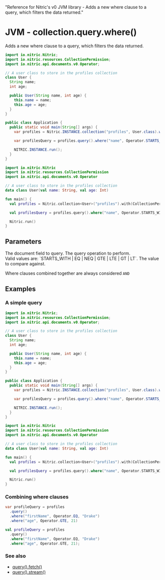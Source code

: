  "Reference for Nitric's v0 JVM library - Adds a new where clause to a query, which filters the data returned."

# JVM - collection.query.where()

Adds a new where clause to a query, which filters the data returned.

<CodeGroup>

```java
import io.nitric.Nitric;
import io.nitric.resources.CollectionPermission;
import io.nitric.api.documents.v0.Operator;

// A user class to store in the profiles collection
class User {
  String name;
  int age;

  public User(String name, int age) {
    this.name = name;
    this.age = age;
  }
}

public class Application {
  public static void main(String[] args) {
    var profiles = Nitric.INSTANCE.collection("profiles", User.class).with(CollectionPermission.Read);

    var profilesQuery = profiles.query().where("name", Operator.STARTS_WITH, "T");

    NITRIC.INSTANCE.run();
  }
}
```

```kotlin
import io.nitric.Nitric
import io.nitric.resources.CollectionPermission
import io.nitric.api.documents.v0.Operator

// A user class to store in the profiles collection
data class User(val name: String, val age: Int)

fun main() {
  val profiles = Nitric.collection<User>("profiles").with(CollectionPermission.Read)

  val profilesQuery = profiles.query().where("name", Operator.STARTS_WITH, "T")

  Nitric.run()
}
```

</CodeGroup>

## Parameters

<Properties>
  <Property name="field" required type="String">
    The document field to query.
  </Property>
  <Property name="operation" required type="Operator">
    The query operation to perform.
    <br />
    Valid values are: `STARTS_WITH | EQ | NEQ | GTE | LTE | GT | LT`.
  </Property>
  <Property name="value" required type="String or Int or Boolean">
    The value to compare against.
  </Property>
</Properties>

<Note>Where clauses combined together are always considered `AND`</Note>

## Examples

### A simple query

<CodeGroup>

```java
import io.nitric.Nitric;
import io.nitric.resources.CollectionPermission;
import io.nitric.api.documents.v0.Operator;

// A user class to store in the profiles collection
class User {
  String name;
  int age;

  public User(String name, int age) {
    this.name = name;
    this.age = age;
  }
}

public class Application {
  public static void main(String[] args) {
    var profiles = Nitric.INSTANCE.collection("profiles", User.class).with(CollectionPermission.Read);

    var profilesQuery = profiles.query().where("name", Operator.STARTS_WITH, "T");

    NITRIC.INSTANCE.run();
  }
}
```

```kotlin
import io.nitric.Nitric
import io.nitric.resources.CollectionPermission
import io.nitric.api.documents.v0.Operator

// A user class to store in the profiles collection
data class User(val name: String, val age: Int)

fun main() {
  val profiles = Nitric.collection<User>("profiles").with(CollectionPermission.Read)

  val profilesQuery = profiles.query().where("name", Operator.STARTS_WITH, "T")

  Nitric.run()
}
```

</CodeGroup>

### Combining where clauses

<CodeGroup>

```java
var profileQuery = profiles
  .query()
  .where("firstName", Operator.EQ, "Drake")
  .where("age", Operator.GTE, 21)
```

```kotlin
val profileQuery = profiles
  .query()
  .where("firstName", Operator.EQ, "Drake")
  .where("age", Operator.GTE, 21);
```

</CodeGroup>

### See also

- [query().fetch()](./collection-query-fetch)
- [query().stream()](./collection-query-stream)
